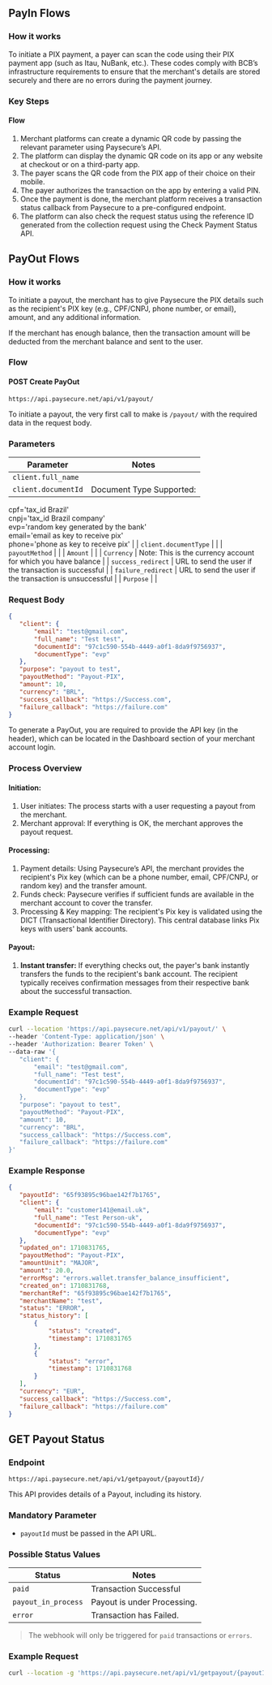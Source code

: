 ## PayIn Flows

### How it works
To initiate a PIX payment, a payer can scan the code using their PIX payment app (such as Itau, NuBank, etc.). These codes comply with BCB’s infrastructure requirements to ensure that the merchant's details are stored securely and there are no errors during the payment journey.

### Key Steps
#### Flow
1. Merchant platforms can create a dynamic QR code by passing the relevant parameter using Paysecure’s API.
2. The platform can display the dynamic QR code on its app or any website at checkout or on a third-party app.
3. The payer scans the QR code from the PIX app of their choice on their mobile.
4. The payer authorizes the transaction on the app by entering a valid PIN.
5. Once the payment is done, the merchant platform receives a transaction status callback from Paysecure to a pre-configured endpoint.
6. The platform can also check the request status using the reference ID generated from the collection request using the Check Payment Status API.

## PayOut Flows

### How it works
To initiate a payout, the merchant has to give Paysecure the PIX details such as the recipient's PIX key (e.g., CPF/CNPJ, phone number, or email), amount, and any additional information.

If the merchant has enough balance, then the transaction amount will be deducted from the merchant balance and sent to the user.

### Flow
#### **POST Create PayOut**
```plaintext
https://api.paysecure.net/api/v1/payout/
```
To initiate a payout, the very first call to make is `/payout/` with the required data in the request body.

### Parameters
| Parameter | Notes |
|-----------|-------|
| `client.full_name` |  |
| `client.documentId` | Document Type Supported:  
cpf='tax_id Brazil'  
cnpj='tax_id Brazil company'  
evp='random key generated by the bank'  
email='email as key to receive pix'  
phone='phone as key to receive pix' |
| `client.documentType` |  |
| `payoutMethod` |  |
| `Amount` |  |
| `Currency` | Note: This is the currency account for which you have balance |
| `success_redirect` | URL to send the user if the transaction is successful |
| `failure_redirect` | URL to send the user if the transaction is unsuccessful |
| `Purpose` |  |

### **Request Body**
```json
{
   "client": {
       "email": "test@gmail.com",
       "full_name": "Test test",
       "documentId": "97c1c590-554b-4449-a0f1-8da9f9756937",
       "documentType": "evp"
   },
   "purpose": "payout to test",
   "payoutMethod": "Payout-PIX",
   "amount": 10,
   "currency": "BRL",
   "success_callback": "https://Success.com",
   "failure_callback": "https://failure.com"
}
```
To generate a PayOut, you are required to provide the API key (in the header), which can be located in the Dashboard section of your merchant account login.

### **Process Overview**
#### **Initiation:**
1. User initiates: The process starts with a user requesting a payout from the merchant.
2. Merchant approval: If everything is OK, the merchant approves the payout request.

#### **Processing:**
1. Payment details: Using Paysecure’s API, the merchant provides the recipient's Pix key (which can be a phone number, email, CPF/CNPJ, or random key) and the transfer amount.
2. Funds check: Paysecure verifies if sufficient funds are available in the merchant account to cover the transfer.
3. Processing & Key mapping: The recipient's Pix key is validated using the DICT (Transactional Identifier Directory). This central database links Pix keys with users' bank accounts.

#### **Payout:**
1. **Instant transfer:** If everything checks out, the payer's bank instantly transfers the funds to the recipient's bank account. The recipient typically receives confirmation messages from their respective bank about the successful transaction.

### **Example Request**
```bash
curl --location 'https://api.paysecure.net/api/v1/payout/' \
--header 'Content-Type: application/json' \
--header 'Authorization: Bearer Token' \
--data-raw '{
   "client": {
       "email": "test@gmail.com",
       "full_name": "Test test",
       "documentId": "97c1c590-554b-4449-a0f1-8da9f9756937",
       "documentType": "evp"
   },
   "purpose": "payout to test",
   "payoutMethod": "Payout-PIX",
   "amount": 10,
   "currency": "BRL",
   "success_callback": "https://Success.com",
   "failure_callback": "https://failure.com"
}'
```

### **Example Response**
```json
{
   "payoutId": "65f93895c96bae142f7b1765",
   "client": {
       "email": "customer141@email.uk",
       "full_name": "Test Person-uk",
       "documentId": "97c1c590-554b-4449-a0f1-8da9f9756937",
       "documentType": "evp"
   },
   "updated_on": 1710831765,
   "payoutMethod": "Payout-PIX",
   "amountUnit": "MAJOR",
   "amount": 20.0,
   "errorMsg": "errors.wallet.transfer_balance_insufficient",
   "created_on": 1710831768,
   "merchantRef": "65f93895c96bae142f7b1765",
   "merchantName": "test",
   "status": "ERROR",
   "status_history": [
       {
           "status": "created",
           "timestamp": 1710831765
       },
       {
           "status": "error",
           "timestamp": 1710831768
       }
   ],
   "currency": "EUR",
   "success_callback": "https://Success.com",
   "failure_callback": "https://failure.com"
}
```

## **GET Payout Status**

### **Endpoint**
```plaintext
https://api.paysecure.net/api/v1/getpayout/{payoutId}/
```
This API provides details of a Payout, including its history.

### **Mandatory Parameter**
- `payoutId` must be passed in the API URL.

### **Possible Status Values**
| Status | Notes |
|--------|-------|
| `paid` | Transaction Successful |
| `payout_in_process` | Payout is under Processing. |
| `error` | Transaction has Failed. |

> The webhook will only be triggered for `paid` transactions or `errors`.

### **Example Request**
```bash
curl --location -g 'https://api.paysecure.net/api/v1/getpayout/{payoutId}/'
```
